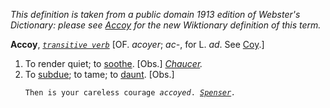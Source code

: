 ''This definition is taken from a public domain 1913 edition of Webster's Dictionary: please see [[Accoy]] for the new Wiktionary definition of this term.''

'''Accoy''', ''<code>[[transitive verb (part of speech)|transitive verb]]</code>'' [OF. ''acoyer''; ''ac-'', for L. ''ad''. See [[Coy]].]

<ol>
<li>To render quiet; to [[soothe]]. [Obs.] ''[[Chaucer (source)|Chaucer]].''

<li> To [[subdue]]; to tame; to [[daunt]]. [Obs.]

<code>Then is your careless courage ''accoyed''. ''[[Spenser (source)|Spenser]].''</code>
</ol>